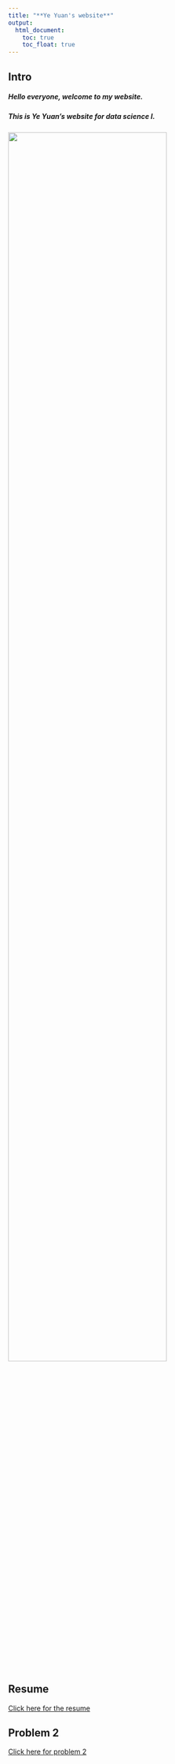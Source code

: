 ```yaml
---
title: "**Ye Yuan's website**"
output: 
  html_document:
    toc: true
    toc_float: true
---
```


## **Intro**

##### Hello everyone, welcome to my website.

##### This is Ye Yuan's website for data science I.
 
<img src="./yy_photo.jpg" style="width:80%">

## **Resume**
 
[Click here for the resume](resume.html)

## **Problem 2**
  
[Click here for problem 2](problem2.html)